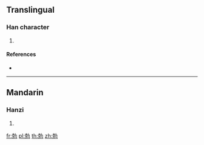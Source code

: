 {{character info/new}}
==Translingual==

===Han character===
{{Han char|rn=19|rad=力|as=07|sn=9|four=|canj=JUKS,XJUKS|ids=⿺克力}}

# {{defn|Han|sort=力07}}

====References====
* {{Han ref|kx=0147.381|hdz=10370.131|uh=52CA|ud=21194}}

----

==Mandarin==

===Hanzi===
{{cmn-hanzi|pin=[[kè]] ([[ke4]])|wg=k'o<sup>4</sup>}}

# {{defn|lang=cmn|sort=力07}}

[[fr:勊]]
[[pl:勊]]
[[th:勊]]
[[zh:勊]]